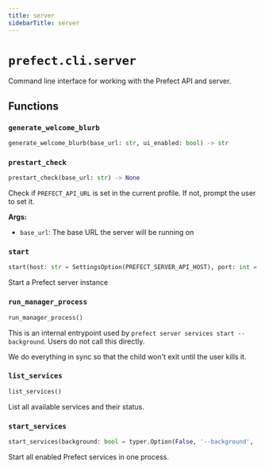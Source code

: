 ```yaml
---
title: server
sidebarTitle: server
---
```


# `prefect.cli.server`



Command line interface for working with the Prefect API and server.


## Functions

### `generate_welcome_blurb` <sup><a href="https://github.com/prefecthq/prefect/blob/main/src/prefect/cli/server.py#L77" target="_blank"><Icon icon="github" size="14" /></a></sup>

```python
generate_welcome_blurb(base_url: str, ui_enabled: bool) -> str
```

### `prestart_check` <sup><a href="https://github.com/prefecthq/prefect/blob/main/src/prefect/cli/server.py#L127" target="_blank"><Icon icon="github" size="14" /></a></sup>

```python
prestart_check(base_url: str) -> None
```


Check if `PREFECT_API_URL` is set in the current profile. If not, prompt the user to set it.

**Args:**
- `base_url`: The base URL the server will be running on


### `start` <sup><a href="https://github.com/prefecthq/prefect/blob/main/src/prefect/cli/server.py#L226" target="_blank"><Icon icon="github" size="14" /></a></sup>

```python
start(host: str = SettingsOption(PREFECT_SERVER_API_HOST), port: int = SettingsOption(PREFECT_SERVER_API_PORT), keep_alive_timeout: int = SettingsOption(PREFECT_SERVER_API_KEEPALIVE_TIMEOUT), log_level: str = SettingsOption(PREFECT_SERVER_LOGGING_LEVEL), scheduler: bool = SettingsOption(PREFECT_API_SERVICES_SCHEDULER_ENABLED), analytics: bool = SettingsOption(PREFECT_SERVER_ANALYTICS_ENABLED, '--analytics-on/--analytics-off'), late_runs: bool = SettingsOption(PREFECT_API_SERVICES_LATE_RUNS_ENABLED), ui: bool = SettingsOption(PREFECT_UI_ENABLED), no_services: bool = typer.Option(False, '--no-services', help='Only run the webserver API and UI'), background: bool = typer.Option(False, '--background', '-b', help='Run the server in the background'))
```


Start a Prefect server instance


### `run_manager_process` <sup><a href="https://github.com/prefecthq/prefect/blob/main/src/prefect/cli/server.py#L570" target="_blank"><Icon icon="github" size="14" /></a></sup>

```python
run_manager_process()
```


This is an internal entrypoint used by `prefect server services start --background`.
Users do not call this directly.

We do everything in sync so that the child won't exit until the user kills it.


### `list_services` <sup><a href="https://github.com/prefecthq/prefect/blob/main/src/prefect/cli/server.py#L592" target="_blank"><Icon icon="github" size="14" /></a></sup>

```python
list_services()
```


List all available services and their status.


### `start_services` <sup><a href="https://github.com/prefecthq/prefect/blob/main/src/prefect/cli/server.py#L615" target="_blank"><Icon icon="github" size="14" /></a></sup>

```python
start_services(background: bool = typer.Option(False, '--background', '-b', help='Run the services in the background'))
```


Start all enabled Prefect services in one process.

